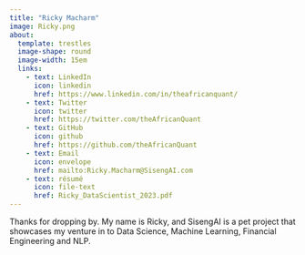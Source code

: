 ```yaml
---
title: "Ricky Macharm"
image: Ricky.png
about: 
  template: trestles
  image-shape: round
  image-width: 15em
  links:
    - text: LinkedIn
      icon: linkedin
      href: https://www.linkedin.com/in/theafricanquant/
    - text: Twitter
      icon: twitter
      href: https://twitter.com/theAfricanQuant
    - text: GitHub
      icon: github
      href: https://github.com/theAfricanQuant
    - text: Email
      icon: envelope
      href: mailto:Ricky.Macharm@SisengAI.com
    - text: résumé
      icon: file-text
      href: Ricky_DataScientist_2023.pdf
---
```


Thanks for dropping by. My name is Ricky, and SisengAI is a pet project that showcases my venture in to Data Science, Machine Learning, Financial Engineering and NLP.